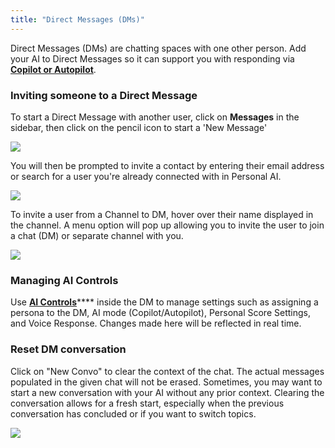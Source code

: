 ```yaml
---
title: "Direct Messages (DMs)"
---
```


Direct Messages (DMs) are chatting spaces with one other person. Add your AI to Direct Messages so it can support you with responding via [**Copilot or Autopilot**](https://app.gitbook.com/o/nbVBaUyixnBYw8JgeVIt/s/dbMN7r709l6jIY1z4OHN/messaging-your-ai/ai-controls#ai-mode-setting).

### Inviting someone to a Direct Message

To start a Direct Message with another user, click on **Messages** in the sidebar, then click on the pencil icon to start a 'New Message'

![](image.png)

You will then be prompted to invite a contact by entering their email address or search for a user you're already connected with in Personal AI.

![](image.png)

To invite a user from a Channel to DM, hover over their name displayed in the channel. A menu option will pop up allowing you to invite the user to join a chat (DM) or separate channel with you.

![](image.png)

### Managing AI Controls

Use [**AI Controls**](https://app.gitbook.com/o/nbVBaUyixnBYw8JgeVIt/s/dbMN7r709l6jIY1z4OHN/messaging-your-ai/ai-controls)**** inside the DM to manage settings such as assigning a persona to the DM, AI mode (Copilot/Autopilot), Personal Score Settings, and Voice Response. Changes made here will be reflected in real time.

### Reset DM conversation

Click on "New Convo" to clear the context of the chat. The actual messages populated in the given chat will not be erased. Sometimes, you may want to start a new conversation with your AI without any prior context. Clearing the conversation allows for a fresh start, especially when the previous conversation has concluded or if you want to switch topics.

![](image.png)
